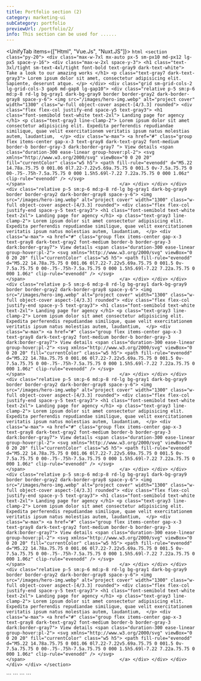 ```yaml
---
title: Portfolio section (2)
category: marketing-ui
subCategory: portfolio
previewUrl: /portfolio/2/
info: This section can be used for ......
---
```


<UnifyTab items={["Html", "Vue.Js", "Nuxt.JS"]}>
  <TabItem>
    ```html
    <section class="py-20">
        <div class="max-w-7xl mx-auto px-5 sm-px10 md-px12 lg-px5 space-y-16">
            <div class="max-w-2xl space-y-3">
                <h1 class="text-3xl/tight sm-text-4xl/tight font-bold text-gray9 dark-text-white">
                    Take a look to our amazing works
                </h1>
                <p class="text-gray7 dark-text-gray3">
                    Lorem ipsum dolor sit amet, consectetur adipisicing elit. Sapiente, deserunt atque.
                </p>
            </div>
            <div class="grid sm-grid-cols-2 lg-grid-cols-3 gap6 md-gap8 lg-gap10">
                <div class="relative p-5 sm:p-6 md:p-8 rd-lg bg-gray1 dark-bg-gray9 border border-gray2 dark-border-gray8 space-y-6">
                    <img src="/images/hero-img.webp" alt="project cover" width="1300" class="w-full object-cover aspect-[4/3.3] rounded">
                    <div class="flex flex-col justify-end space-y5 text-gray3">
                        <h1 class="font-semibold text-white text-2xl">
                            Landing page for agency
                        </h1>
                        <p class="text-gray3 line-clamp-2">
                            Lorem ipsum dolor sit amet consectetur adipisicing elit. Expedita perferendis repudiandae similique, quae velit exercitationem veritatis ipsum natus molestias autem, laudantium, 
                        </p>
                        <div class="w-max">
                            <a href="#" class="group flex items-center gap-x-3 text-gray8 dark-text-gray2 font-medium border-b border-gray-3 dark:border-gray7
                            ">
                                View details
                                <span class="duration-300 ease-linear group-hover:pl-2">
                                    <svg xmlns="http://www.w3.org/2000/svg" viewBox="0 0 20 20" fill="currentColor" class="w5 h5">
                                        <path fill-rule="evenodd" d="M5.22 14.78a.75.75 0 001.06 0l7.22-7.22v5.69a.75.75 0 001.5 0v-7.5a.75.75 0 00-.75-.75h-7.5a.75.75 0 000 1.5h5.69l-7.22 7.22a.75.75 0 000 1.06z" clip-rule="evenodd" />
                                      </svg>                                      
                                </span>                                  
                            </a>
                        </div>
                    </div>
                </div>
                <div class="relative p-5 sm:p-6 md:p-8 rd-lg bg-gray1 dark-bg-gray9 border border-gray2 dark-border-gray8 space-y-6">
                    <img src="/images/hero-img.webp" alt="project cover" width="1300" class="w-full object-cover aspect-[4/3.3] rounded">
                    <div class="flex flex-col justify-end space-y-5 text-gray3">
                        <h1 class="font-semibold text-white text-2xl">
                            Landing page for agency
                        </h1>
                        <p class="text-gray3 line-clamp-2">
                            Lorem ipsum dolor sit amet consectetur adipisicing elit. Expedita perferendis repudiandae similique, quae velit exercitationem veritatis ipsum natus molestias autem, laudantium, 
                        </p>
                        <div class="w-max">
                            <a href="#" class="group flex items-center gap-x-3 text-gray8 dark-text-gray2 font-medium border-b border-gray-3 dark:border-gray7">
                                View details
                                <span class="duration-300 ease-linear group-hover:pl-2">
                                    <svg xmlns="http://www.w3.org/2000/svg" viewBox="0 0 20 20" fill="currentColor" class="w5 h5">
                                        <path fill-rule="evenodd" d="M5.22 14.78a.75.75 0 001.06 0l7.22-7.22v5.69a.75.75 0 001.5 0v-7.5a.75.75 0 00-.75-.75h-7.5a.75.75 0 000 1.5h5.69l-7.22 7.22a.75.75 0 000 1.06z" clip-rule="evenodd" />
                                      </svg>                                      
                                </span>                                  
                            </a>
                        </div>
                    </div>
                </div>
                <div class="relative p-5 sm:p-6 md:p-8 rd-lg bg-gray1 dark-bg-gray9 border border-gray2 dark-border-gray8 space-y-6">
                    <img src="/images/hero-img.webp" alt="project cover" width="1300" class="w-full object-cover aspect-[4/3.3] rounded">
                    <div class="flex flex-col justify-end space-y-5 text-gray3">
                        <h1 class="font-semibold text-white text-2xl">
                            Landing page for agency
                        </h1>
                        <p class="text-gray3 line-clamp-2">
                            Lorem ipsum dolor sit amet consectetur adipisicing elit. Expedita perferendis repudiandae similique, quae velit exercitationem veritatis ipsum natus molestias autem, laudantium, 
                        </p>
                        <div class="w-max">
                            <a href="#" class="group flex items-center gap-x-3 text-gray8 dark-text-gray2 font-medium border-b border-gray-3 dark:border-gray7">
                                View details
                                <span class="duration-300 ease-linear group-hover:pl-2">
                                    <svg xmlns="http://www.w3.org/2000/svg" viewBox="0 0 20 20" fill="currentColor" class="w5 h5">
                                        <path fill-rule="evenodd" d="M5.22 14.78a.75.75 0 001.06 0l7.22-7.22v5.69a.75.75 0 001.5 0v-7.5a.75.75 0 00-.75-.75h-7.5a.75.75 0 000 1.5h5.69l-7.22 7.22a.75.75 0 000 1.06z" clip-rule="evenodd" />
                                      </svg>                                      
                                </span>                                  
                            </a>
                        </div>
                    </div>
                </div>
                <div class="relative p-5 sm:p-6 md:p-8 rd-lg bg-gray1 dark-bg-gray9 border border-gray2 dark-border-gray8 space-y-6">
                    <img src="/images/hero-img.webp" alt="project cover" width="1300" class="w-full object-cover aspect-[4/3.3] rounded">
                    <div class="flex flex-col justify-end space-y-5 text-gray3">
                        <h1 class="font-semibold text-white text-2xl">
                            Landing page for agency
                        </h1>
                        <p class="text-gray3 line-clamp-2">
                            Lorem ipsum dolor sit amet consectetur adipisicing elit. Expedita perferendis repudiandae similique, quae velit exercitationem veritatis ipsum natus molestias autem, laudantium, 
                        </p>
                        <div class="w-max">
                            <a href="#" class="group flex items-center gap-x-3 text-gray8 dark-text-gray2 font-medium border-b border-gray-3 dark:border-gray7">
                                View details
                                <span class="duration-300 ease-linear group-hover:pl-2">
                                    <svg xmlns="http://www.w3.org/2000/svg" viewBox="0 0 20 20" fill="currentColor" class="w5 h5">
                                        <path fill-rule="evenodd" d="M5.22 14.78a.75.75 0 001.06 0l7.22-7.22v5.69a.75.75 0 001.5 0v-7.5a.75.75 0 00-.75-.75h-7.5a.75.75 0 000 1.5h5.69l-7.22 7.22a.75.75 0 000 1.06z" clip-rule="evenodd" />
                                      </svg>                                      
                                </span>                                  
                            </a>
                        </div>
                    </div>
                </div>
                <div class="relative p-5 sm:p-6 md:p-8 rd-lg bg-gray1 dark-bg-gray9 border border-gray2 dark-border-gray8 space-y-6">
                    <img src="/images/hero-img.webp" alt="project cover" width="1300" class="w-full object-cover aspect-[4/3.3] rounded">
                    <div class="flex flex-col justify-end space-y-5 text-gray3">
                        <h1 class="font-semibold text-white text-2xl">
                            Landing page for agency
                        </h1>
                        <p class="text-gray3 line-clamp-2">
                            Lorem ipsum dolor sit amet consectetur adipisicing elit. Expedita perferendis repudiandae similique, quae velit exercitationem veritatis ipsum natus molestias autem, laudantium, 
                        </p>
                        <div class="w-max">
                            <a href="#" class="group flex items-center gap-x-3 text-gray8 dark-text-gray2 font-medium border-b border-gray-3 dark:border-gray7">
                                View details
                                <span class="duration-300 ease-linear group-hover:pl-2">
                                    <svg xmlns="http://www.w3.org/2000/svg" viewBox="0 0 20 20" fill="currentColor" class="w5 h5">
                                        <path fill-rule="evenodd" d="M5.22 14.78a.75.75 0 001.06 0l7.22-7.22v5.69a.75.75 0 001.5 0v-7.5a.75.75 0 00-.75-.75h-7.5a.75.75 0 000 1.5h5.69l-7.22 7.22a.75.75 0 000 1.06z" clip-rule="evenodd" />
                                      </svg>                                      
                                </span>                                  
                            </a>
                        </div>
                    </div>
                </div>
                <div class="relative p-5 sm:p-6 md:p-8 rd-lg bg-gray1 dark-bg-gray9 border border-gray2 dark-border-gray8 space-y-6">
                    <img src="/images/hero-img.webp" alt="project cover" width="1300" class="w-full object-cover aspect-[4/3.3] rounded">
                    <div class="flex flex-col justify-end space-y-5 text-gray3">
                        <h1 class="font-semibold text-white text-2xl">
                            Landing page for agency
                        </h1>
                        <p class="text-gray3 line-clamp-2">
                            Lorem ipsum dolor sit amet consectetur adipisicing elit. Expedita perferendis repudiandae similique, quae velit exercitationem veritatis ipsum natus molestias autem, laudantium, 
                        </p>
                        <div class="w-max">
                            <a href="#" class="group flex items-center gap-x-3 text-gray8 dark-text-gray2 font-medium border-b border-gray-3 dark:border-gray7">
                                View details
                                <span class="duration-300 ease-linear group-hover:pl-2">
                                    <svg xmlns="http://www.w3.org/2000/svg" viewBox="0 0 20 20" fill="currentColor" class="w5 h5">
                                        <path fill-rule="evenodd" d="M5.22 14.78a.75.75 0 001.06 0l7.22-7.22v5.69a.75.75 0 001.5 0v-7.5a.75.75 0 00-.75-.75h-7.5a.75.75 0 000 1.5h5.69l-7.22 7.22a.75.75 0 000 1.06z" clip-rule="evenodd" />
                                      </svg>                                      
                                </span>                                  
                            </a>
                        </div>
                    </div>
                </div>
            </div>
        </div>
    </section>
    ```
  </TabItem>

  <TabItem>
    ```
    <template>
        <section class="py-20">
            <div class="max-w-7xl mx-auto px-5 sm-px10 md-px12 lg-px5 space-y-16">
                <div class="max-w-2xl space-y-3">
                    <h1 class="text-3xl/tight sm-text-4xl/tight font-bold text-gray9 dark-text-white">
                        Take a look to our amazing works
                    </h1>
                    <p class="text-gray7 dark-text-gray3">
                        Lorem ipsum dolor sit amet, consectetur adipisicing elit. Sapiente, deserunt atque.
                    </p>
                </div>
                <div class="grid sm-grid-cols-2 lg-grid-cols-3 gap6 md-gap8 lg-gap10">
                    <div class="relative p-5 sm:p-6 md:p-8 rd-lg bg-gray1 dark-bg-gray9 border border-gray2 dark-border-gray8 space-y-6">
                        <img src="/images/hero-img.webp" alt="project cover" width="1300" class="w-full object-cover aspect-[4/3.3] rounded">
                        <div class="flex flex-col justify-end space-y5 text-gray3">
                            <h1 class="font-semibold text-white text-2xl">
                                Landing page for agency
                            </h1>
                            <p class="text-gray3 line-clamp-2">
                                Lorem ipsum dolor sit amet consectetur adipisicing elit. Expedita perferendis repudiandae similique, quae velit exercitationem veritatis ipsum natus molestias autem, laudantium, 
                            </p>
                            <div class="w-max">
                                <a href="#" class="group flex items-center gap-x-3 text-gray8 dark-text-gray2 font-medium border-b border-gray-3 dark:border-gray7
                                ">
                                    View details
                                    <span class="duration-300 ease-linear group-hover:pl-2">
                                        <svg xmlns="http://www.w3.org/2000/svg" viewBox="0 0 20 20" fill="currentColor" class="w5 h5">
                                            <path fill-rule="evenodd" d="M5.22 14.78a.75.75 0 001.06 0l7.22-7.22v5.69a.75.75 0 001.5 0v-7.5a.75.75 0 00-.75-.75h-7.5a.75.75 0 000 1.5h5.69l-7.22 7.22a.75.75 0 000 1.06z" clip-rule="evenodd" />
                                        </svg>                                      
                                    </span>                                  
                                </a>
                            </div>
                        </div>
                    </div>
                    <div class="relative p-5 sm:p-6 md:p-8 rd-lg bg-gray1 dark-bg-gray9 border border-gray2 dark-border-gray8 space-y-6">
                        <img src="/images/hero-img.webp" alt="project cover" width="1300" class="w-full object-cover aspect-[4/3.3] rounded">
                        <div class="flex flex-col justify-end space-y-5 text-gray3">
                            <h1 class="font-semibold text-white text-2xl">
                                Landing page for agency
                            </h1>
                            <p class="text-gray3 line-clamp-2">
                                Lorem ipsum dolor sit amet consectetur adipisicing elit. Expedita perferendis repudiandae similique, quae velit exercitationem veritatis ipsum natus molestias autem, laudantium, 
                            </p>
                            <div class="w-max">
                                <a href="#" class="group flex items-center gap-x-3 text-gray8 dark-text-gray2 font-medium border-b border-gray-3 dark:border-gray7">
                                    View details
                                    <span class="duration-300 ease-linear group-hover:pl-2">
                                        <svg xmlns="http://www.w3.org/2000/svg" viewBox="0 0 20 20" fill="currentColor" class="w5 h5">
                                            <path fill-rule="evenodd" d="M5.22 14.78a.75.75 0 001.06 0l7.22-7.22v5.69a.75.75 0 001.5 0v-7.5a.75.75 0 00-.75-.75h-7.5a.75.75 0 000 1.5h5.69l-7.22 7.22a.75.75 0 000 1.06z" clip-rule="evenodd" />
                                        </svg>                                      
                                    </span>                                  
                                </a>
                            </div>
                        </div>
                    </div>
                    <div class="relative p-5 sm:p-6 md:p-8 rd-lg bg-gray1 dark-bg-gray9 border border-gray2 dark-border-gray8 space-y-6">
                        <img src="/images/hero-img.webp" alt="project cover" width="1300" class="w-full object-cover aspect-[4/3.3] rounded">
                        <div class="flex flex-col justify-end space-y-5 text-gray3">
                            <h1 class="font-semibold text-white text-2xl">
                                Landing page for agency
                            </h1>
                            <p class="text-gray3 line-clamp-2">
                                Lorem ipsum dolor sit amet consectetur adipisicing elit. Expedita perferendis repudiandae similique, quae velit exercitationem veritatis ipsum natus molestias autem, laudantium, 
                            </p>
                            <div class="w-max">
                                <a href="#" class="group flex items-center gap-x-3 text-gray8 dark-text-gray2 font-medium border-b border-gray-3 dark:border-gray7">
                                    View details
                                    <span class="duration-300 ease-linear group-hover:pl-2">
                                        <svg xmlns="http://www.w3.org/2000/svg" viewBox="0 0 20 20" fill="currentColor" class="w5 h5">
                                            <path fill-rule="evenodd" d="M5.22 14.78a.75.75 0 001.06 0l7.22-7.22v5.69a.75.75 0 001.5 0v-7.5a.75.75 0 00-.75-.75h-7.5a.75.75 0 000 1.5h5.69l-7.22 7.22a.75.75 0 000 1.06z" clip-rule="evenodd" />
                                        </svg>                                      
                                    </span>                                  
                                </a>
                            </div>
                        </div>
                    </div>
                    <div class="relative p-5 sm:p-6 md:p-8 rd-lg bg-gray1 dark-bg-gray9 border border-gray2 dark-border-gray8 space-y-6">
                        <img src="/images/hero-img.webp" alt="project cover" width="1300" class="w-full object-cover aspect-[4/3.3] rounded">
                        <div class="flex flex-col justify-end space-y-5 text-gray3">
                            <h1 class="font-semibold text-white text-2xl">
                                Landing page for agency
                            </h1>
                            <p class="text-gray3 line-clamp-2">
                                Lorem ipsum dolor sit amet consectetur adipisicing elit. Expedita perferendis repudiandae similique, quae velit exercitationem veritatis ipsum natus molestias autem, laudantium, 
                            </p>
                            <div class="w-max">
                                <a href="#" class="group flex items-center gap-x-3 text-gray8 dark-text-gray2 font-medium border-b border-gray-3 dark:border-gray7">
                                    View details
                                    <span class="duration-300 ease-linear group-hover:pl-2">
                                        <svg xmlns="http://www.w3.org/2000/svg" viewBox="0 0 20 20" fill="currentColor" class="w5 h5">
                                            <path fill-rule="evenodd" d="M5.22 14.78a.75.75 0 001.06 0l7.22-7.22v5.69a.75.75 0 001.5 0v-7.5a.75.75 0 00-.75-.75h-7.5a.75.75 0 000 1.5h5.69l-7.22 7.22a.75.75 0 000 1.06z" clip-rule="evenodd" />
                                        </svg>                                      
                                    </span>                                  
                                </a>
                            </div>
                        </div>
                    </div>
                    <div class="relative p-5 sm:p-6 md:p-8 rd-lg bg-gray1 dark-bg-gray9 border border-gray2 dark-border-gray8 space-y-6">
                        <img src="/images/hero-img.webp" alt="project cover" width="1300" class="w-full object-cover aspect-[4/3.3] rounded">
                        <div class="flex flex-col justify-end space-y-5 text-gray3">
                            <h1 class="font-semibold text-white text-2xl">
                                Landing page for agency
                            </h1>
                            <p class="text-gray3 line-clamp-2">
                                Lorem ipsum dolor sit amet consectetur adipisicing elit. Expedita perferendis repudiandae similique, quae velit exercitationem veritatis ipsum natus molestias autem, laudantium, 
                            </p>
                            <div class="w-max">
                                <a href="#" class="group flex items-center gap-x-3 text-gray8 dark-text-gray2 font-medium border-b border-gray-3 dark:border-gray7">
                                    View details
                                    <span class="duration-300 ease-linear group-hover:pl-2">
                                        <svg xmlns="http://www.w3.org/2000/svg" viewBox="0 0 20 20" fill="currentColor" class="w5 h5">
                                            <path fill-rule="evenodd" d="M5.22 14.78a.75.75 0 001.06 0l7.22-7.22v5.69a.75.75 0 001.5 0v-7.5a.75.75 0 00-.75-.75h-7.5a.75.75 0 000 1.5h5.69l-7.22 7.22a.75.75 0 000 1.06z" clip-rule="evenodd" />
                                        </svg>                                      
                                    </span>                                  
                                </a>
                            </div>
                        </div>
                    </div>
                    <div class="relative p-5 sm:p-6 md:p-8 rd-lg bg-gray1 dark-bg-gray9 border border-gray2 dark-border-gray8 space-y-6">
                        <img src="/images/hero-img.webp" alt="project cover" width="1300" class="w-full object-cover aspect-[4/3.3] rounded">
                        <div class="flex flex-col justify-end space-y-5 text-gray3">
                            <h1 class="font-semibold text-white text-2xl">
                                Landing page for agency
                            </h1>
                            <p class="text-gray3 line-clamp-2">
                                Lorem ipsum dolor sit amet consectetur adipisicing elit. Expedita perferendis repudiandae similique, quae velit exercitationem veritatis ipsum natus molestias autem, laudantium, 
                            </p>
                            <div class="w-max">
                                <a href="#" class="group flex items-center gap-x-3 text-gray8 dark-text-gray2 font-medium border-b border-gray-3 dark:border-gray7">
                                    View details
                                    <span class="duration-300 ease-linear group-hover:pl-2">
                                        <svg xmlns="http://www.w3.org/2000/svg" viewBox="0 0 20 20" fill="currentColor" class="w5 h5">
                                            <path fill-rule="evenodd" d="M5.22 14.78a.75.75 0 001.06 0l7.22-7.22v5.69a.75.75 0 001.5 0v-7.5a.75.75 0 00-.75-.75h-7.5a.75.75 0 000 1.5h5.69l-7.22 7.22a.75.75 0 000 1.06z" clip-rule="evenodd" />
                                        </svg>                                      
                                    </span>                                  
                                </a>
                            </div>
                        </div>
                    </div>
                </div>
            </div>
        </section>
    </template>
    ```
  </TabItem> 

  <TabItem>
    ```
    <template>
        <section class="py-20">
            <div class="max-w-7xl mx-auto px-5 sm-px10 md-px12 lg-px5 space-y-16">
                <div class="max-w-2xl space-y-3">
                    <h1 class="text-3xl/tight sm-text-4xl/tight font-bold text-gray9 dark-text-white">
                        Take a look to our amazing works
                    </h1>
                    <p class="text-gray7 dark-text-gray3">
                        Lorem ipsum dolor sit amet, consectetur adipisicing elit. Sapiente, deserunt atque.
                    </p>
                </div>
                <div class="grid sm-grid-cols-2 lg-grid-cols-3 gap6 md-gap8 lg-gap10">
                    <div class="relative p-5 sm:p-6 md:p-8 rd-lg bg-gray1 dark-bg-gray9 border border-gray2 dark-border-gray8 space-y-6">
                        <img src="/images/hero-img.webp" alt="project cover" width="1300" class="w-full object-cover aspect-[4/3.3] rounded">
                        <div class="flex flex-col justify-end space-y5 text-gray3">
                            <h1 class="font-semibold text-white text-2xl">
                                Landing page for agency
                            </h1>
                            <p class="text-gray3 line-clamp-2">
                                Lorem ipsum dolor sit amet consectetur adipisicing elit. Expedita perferendis repudiandae similique, quae velit exercitationem veritatis ipsum natus molestias autem, laudantium, 
                            </p>
                            <div class="w-max">
                                <nuxt-link to="#" class="group flex items-center gap-x-3 text-gray8 dark-text-gray2 font-medium border-b border-gray-3 dark:border-gray7
                                ">
                                    View details
                                    <span class="duration-300 ease-linear group-hover:pl-2">
                                        <svg xmlns="http://www.w3.org/2000/svg" viewBox="0 0 20 20" fill="currentColor" class="w5 h5">
                                            <path fill-rule="evenodd" d="M5.22 14.78a.75.75 0 001.06 0l7.22-7.22v5.69a.75.75 0 001.5 0v-7.5a.75.75 0 00-.75-.75h-7.5a.75.75 0 000 1.5h5.69l-7.22 7.22a.75.75 0 000 1.06z" clip-rule="evenodd" />
                                        </svg>                                      
                                    </span>                                  
                                </nuxt-link>
                            </div>
                        </div>
                    </div>
                    <div class="relative p-5 sm:p-6 md:p-8 rd-lg bg-gray1 dark-bg-gray9 border border-gray2 dark-border-gray8 space-y-6">
                        <img src="/images/hero-img.webp" alt="project cover" width="1300" class="w-full object-cover aspect-[4/3.3] rounded">
                        <div class="flex flex-col justify-end space-y-5 text-gray3">
                            <h1 class="font-semibold text-white text-2xl">
                                Landing page for agency
                            </h1>
                            <p class="text-gray3 line-clamp-2">
                                Lorem ipsum dolor sit amet consectetur adipisicing elit. Expedita perferendis repudiandae similique, quae velit exercitationem veritatis ipsum natus molestias autem, laudantium, 
                            </p>
                            <div class="w-max">
                                <nuxt-link to="#" class="group flex items-center gap-x-3 text-gray8 dark-text-gray2 font-medium border-b border-gray-3 dark:border-gray7">
                                    View details
                                    <span class="duration-300 ease-linear group-hover:pl-2">
                                        <svg xmlns="http://www.w3.org/2000/svg" viewBox="0 0 20 20" fill="currentColor" class="w5 h5">
                                            <path fill-rule="evenodd" d="M5.22 14.78a.75.75 0 001.06 0l7.22-7.22v5.69a.75.75 0 001.5 0v-7.5a.75.75 0 00-.75-.75h-7.5a.75.75 0 000 1.5h5.69l-7.22 7.22a.75.75 0 000 1.06z" clip-rule="evenodd" />
                                        </svg>                                      
                                    </span>                                  
                                </nuxt-link>
                            </div>
                        </div>
                    </div>
                    <div class="relative p-5 sm:p-6 md:p-8 rd-lg bg-gray1 dark-bg-gray9 border border-gray2 dark-border-gray8 space-y-6">
                        <img src="/images/hero-img.webp" alt="project cover" width="1300" class="w-full object-cover aspect-[4/3.3] rounded">
                        <div class="flex flex-col justify-end space-y-5 text-gray3">
                            <h1 class="font-semibold text-white text-2xl">
                                Landing page for agency
                            </h1>
                            <p class="text-gray3 line-clamp-2">
                                Lorem ipsum dolor sit amet consectetur adipisicing elit. Expedita perferendis repudiandae similique, quae velit exercitationem veritatis ipsum natus molestias autem, laudantium, 
                            </p>
                            <div class="w-max">
                                <nuxt-link to="#" class="group flex items-center gap-x-3 text-gray8 dark-text-gray2 font-medium border-b border-gray-3 dark:border-gray7">
                                    View details
                                    <span class="duration-300 ease-linear group-hover:pl-2">
                                        <svg xmlns="http://www.w3.org/2000/svg" viewBox="0 0 20 20" fill="currentColor" class="w5 h5">
                                            <path fill-rule="evenodd" d="M5.22 14.78a.75.75 0 001.06 0l7.22-7.22v5.69a.75.75 0 001.5 0v-7.5a.75.75 0 00-.75-.75h-7.5a.75.75 0 000 1.5h5.69l-7.22 7.22a.75.75 0 000 1.06z" clip-rule="evenodd" />
                                        </svg>                                      
                                    </span>                                  
                                </nuxt-link>
                            </div>
                        </div>
                    </div>
                    <div class="relative p-5 sm:p-6 md:p-8 rd-lg bg-gray1 dark-bg-gray9 border border-gray2 dark-border-gray8 space-y-6">
                        <img src="/images/hero-img.webp" alt="project cover" width="1300" class="w-full object-cover aspect-[4/3.3] rounded">
                        <div class="flex flex-col justify-end space-y-5 text-gray3">
                            <h1 class="font-semibold text-white text-2xl">
                                Landing page for agency
                            </h1>
                            <p class="text-gray3 line-clamp-2">
                                Lorem ipsum dolor sit amet consectetur adipisicing elit. Expedita perferendis repudiandae similique, quae velit exercitationem veritatis ipsum natus molestias autem, laudantium, 
                            </p>
                            <div class="w-max">
                                <nuxt-link to="#" class="group flex items-center gap-x-3 text-gray8 dark-text-gray2 font-medium border-b border-gray-3 dark:border-gray7">
                                    View details
                                    <span class="duration-300 ease-linear group-hover:pl-2">
                                        <svg xmlns="http://www.w3.org/2000/svg" viewBox="0 0 20 20" fill="currentColor" class="w5 h5">
                                            <path fill-rule="evenodd" d="M5.22 14.78a.75.75 0 001.06 0l7.22-7.22v5.69a.75.75 0 001.5 0v-7.5a.75.75 0 00-.75-.75h-7.5a.75.75 0 000 1.5h5.69l-7.22 7.22a.75.75 0 000 1.06z" clip-rule="evenodd" />
                                        </svg>                                      
                                    </span>                                  
                                </nuxt-link>
                            </div>
                        </div>
                    </div>
                    <div class="relative p-5 sm:p-6 md:p-8 rd-lg bg-gray1 dark-bg-gray9 border border-gray2 dark-border-gray8 space-y-6">
                        <img src="/images/hero-img.webp" alt="project cover" width="1300" class="w-full object-cover aspect-[4/3.3] rounded">
                        <div class="flex flex-col justify-end space-y-5 text-gray3">
                            <h1 class="font-semibold text-white text-2xl">
                                Landing page for agency
                            </h1>
                            <p class="text-gray3 line-clamp-2">
                                Lorem ipsum dolor sit amet consectetur adipisicing elit. Expedita perferendis repudiandae similique, quae velit exercitationem veritatis ipsum natus molestias autem, laudantium, 
                            </p>
                            <div class="w-max">
                                <nuxt-link to="#" class="group flex items-center gap-x-3 text-gray8 dark-text-gray2 font-medium border-b border-gray-3 dark:border-gray7">
                                    View details
                                    <span class="duration-300 ease-linear group-hover:pl-2">
                                        <svg xmlns="http://www.w3.org/2000/svg" viewBox="0 0 20 20" fill="currentColor" class="w5 h5">
                                            <path fill-rule="evenodd" d="M5.22 14.78a.75.75 0 001.06 0l7.22-7.22v5.69a.75.75 0 001.5 0v-7.5a.75.75 0 00-.75-.75h-7.5a.75.75 0 000 1.5h5.69l-7.22 7.22a.75.75 0 000 1.06z" clip-rule="evenodd" />
                                        </svg>                                      
                                    </span>                                  
                                </nuxt-link>
                            </div>
                        </div>
                    </div>
                    <div class="relative p-5 sm:p-6 md:p-8 rd-lg bg-gray1 dark-bg-gray9 border border-gray2 dark-border-gray8 space-y-6">
                        <img src="/images/hero-img.webp" alt="project cover" width="1300" class="w-full object-cover aspect-[4/3.3] rounded">
                        <div class="flex flex-col justify-end space-y-5 text-gray3">
                            <h1 class="font-semibold text-white text-2xl">
                                Landing page for agency
                            </h1>
                            <p class="text-gray3 line-clamp-2">
                                Lorem ipsum dolor sit amet consectetur adipisicing elit. Expedita perferendis repudiandae similique, quae velit exercitationem veritatis ipsum natus molestias autem, laudantium, 
                            </p>
                            <div class="w-max">
                                <nuxt-link to="#" class="group flex items-center gap-x-3 text-gray8 dark-text-gray2 font-medium border-b border-gray-3 dark:border-gray7">
                                    View details
                                    <span class="duration-300 ease-linear group-hover:pl-2">
                                        <svg xmlns="http://www.w3.org/2000/svg" viewBox="0 0 20 20" fill="currentColor" class="w5 h5">
                                            <path fill-rule="evenodd" d="M5.22 14.78a.75.75 0 001.06 0l7.22-7.22v5.69a.75.75 0 001.5 0v-7.5a.75.75 0 00-.75-.75h-7.5a.75.75 0 000 1.5h5.69l-7.22 7.22a.75.75 0 000 1.06z" clip-rule="evenodd" />
                                        </svg>                                      
                                    </span>                                  
                                </nuxt-link>
                            </div>
                        </div>
                    </div>
                </div>
            </div>
        </section>
    </template>
    ```
  </TabItem>
</UnifyTab>